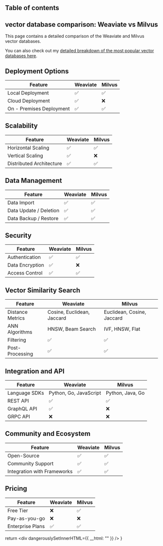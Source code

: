 ## Table of contents

## vector database comparison: Weaviate vs Milvus

This page contains a detailed comparison of the Weaviate and Milvus vector databases.

You can also check out my [detailed breakdown of the most popular vector databases here](/blog/vector-databases-compared). 

## Deployment Options
  | Feature | Weaviate | Milvus |
| ---------| -------------| -------------|
| Local Deployment | ✅ | ✅ |
| Cloud Deployment | ✅ | ❌ |
| On - Premises Deployment | ✅ | ✅ |

## Scalability
  | Feature | Weaviate | Milvus |
| ---------| -------------| -------------|
| Horizontal Scaling | ✅ | ✅ |
| Vertical Scaling | ✅ | ❌ |
| Distributed Architecture | ✅ | ✅ |

## Data Management
  | Feature | Weaviate | Milvus |
| ---------| -------------| -------------|
| Data Import | ✅ | ✅ |
| Data Update / Deletion | ✅ | ✅ |
| Data Backup / Restore | ✅ | ✅ |

## Security
  | Feature | Weaviate | Milvus |
| ---------| -------------| -------------|
| Authentication | ✅ | ✅ |
| Data Encryption | ✅ | ❌ |
| Access Control | ✅ | ✅ |

## Vector Similarity Search
| Feature | Weaviate | Milvus |
|---------|-------------|-------------|
| Distance Metrics | Cosine, Euclidean, Jaccard | Euclidean, Cosine, Jaccard |
| ANN Algorithms | HNSW, Beam Search | IVF, HNSW, Flat |
| Filtering | ✅ | ✅ |
| Post-Processing | ✅ | ✅ |

## Integration and API
| Feature | Weaviate | Milvus |
|---------|-------------|-------------|
| Language SDKs | Python, Go, JavaScript | Python, Java, Go |
| REST API | ✅ | ✅ |
| GraphQL API | ✅ | ❌ |
| GRPC API | ❌ | ❌ |

## Community and Ecosystem
| Feature | Weaviate | Milvus |
|---------|-------------|-------------|
| Open-Source | ✅ | ✅ |
| Community Support | ✅ | ✅ |
| Integration with Frameworks | ✅ | ✅ |

## Pricing
| Feature | Weaviate | Milvus |
|---------|-------------|-------------|
| Free Tier | ❌ | ✅ |
| Pay-as-you-go | ❌ | ❌ |
| Enterprise Plans | ✅ | ✅ |
  

  return <div dangerouslySetInnerHTML={{ __html: "" }} />
}
